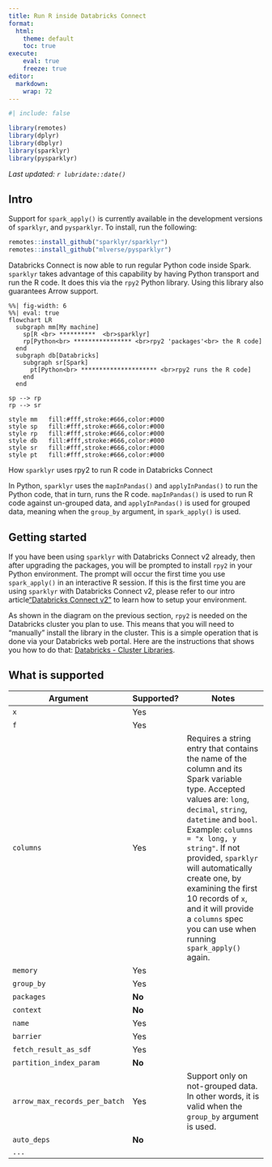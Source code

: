 ```yaml
---
title: Run R inside Databricks Connect
format:
  html:
    theme: default
    toc: true
execute:
    eval: true
    freeze: true
editor: 
  markdown: 
    wrap: 72
---
```


```r
#| include: false

library(remotes)
library(dplyr)
library(dbplyr)
library(sparklyr)
library(pysparklyr)
```

*Last updated: `r lubridate::date()`*

## Intro

Support for `spark_apply()` is currently available in the development
versions of `sparklyr`, and `pysparklyr`. To install, run the following:

``` r
remotes::install_github("sparklyr/sparklyr")
remotes::install_github("mlverse/pysparklyr")
```

Databricks Connect is now able to run regular Python code inside Spark.
`sparklyr` takes advantage of this capability by having Python transport
and run the R code. It does this via the `rpy2` Python library. Using
this library also guarantees Arrow support.

::: {#fig-connect}
```mermaid
%%| fig-width: 6
%%| eval: true
flowchart LR
  subgraph mm[My machine]
    sp[R <br> **********  <br>sparklyr]
    rp[Python<br> **************** <br>rpy2 'packages'<br> the R code]
  end
  subgraph db[Databricks]
    subgraph sr[Spark]
      pt[Python<br> ********************* <br>rpy2 runs the R code]
    end
  end

sp --> rp
rp --> sr

style mm   fill:#fff,stroke:#666,color:#000
style sp   fill:#fff,stroke:#666,color:#000
style rp   fill:#fff,stroke:#666,color:#000
style db   fill:#fff,stroke:#666,color:#000
style sr   fill:#fff,stroke:#666,color:#000
style pt   fill:#fff,stroke:#666,color:#000
```

How `sparklyr` uses rpy2 to run R code in Databricks Connect
:::

In Python, `sparklyr` uses the `mapInPandas()` and `applyInPandas()` to
run the Python code, that in turn, runs the R code. `mapInPandas()` is
used to run R code against un-grouped data, and `applyInPandas()` is
used for grouped data, meaning when the `group_by` argument, in
`spark_apply()` is used.

## Getting started

If you have been using `sparklyr` with Databricks Connect v2 already,
then after upgrading the packages, you will be prompted to install
`rpy2` in your Python environment. The prompt will occur the first time
you use `spark_apply()` in an interactive R session. If this is the
first time you are using `sparklyr` with Databricks Connect v2, please
refer to our intro article["Databricks Connect
v2"](/deployment/databricks-connect.qmd) to learn how to setup your
environment.

As shown in the diagram on the previous section, `rpy2` is needed on the
Databricks cluster you plan to use. This means that you will need to
"manually" install the library in the cluster. This is a simple
operation that is done via your Databricks web portal. Here are the
instructions that shows you how to do that: [Databricks - Cluster
Libraries](https://docs.databricks.com/en/libraries/cluster-libraries.html).

## What is supported

| Argument                      | Supported? | Notes                                                                                                                                                                                                                                                                                                                                                                                                 |
|------------------------|------------|------------------------------------|
| `x`                           | Yes        |                                                                                                                                                                                                                                                                                                                                                                                                       |
| `f`                           | Yes        |                                                                                                                                                                                                                                                                                                                                                                                                       |
| `columns`                     | Yes        | Requires a string entry that contains the name of the column and its Spark variable type. Accepted values are: `long`, `decimal`, `string`, `datetime` and `bool`. Example: `columns = "x long, y string"`. If not provided, `sparklyr` will automatically create one, by examining the first 10 records of `x`, and it will provide a `columns` spec you can use when running `spark_apply()` again. |
| `memory`                      | Yes        |                                                                                                                                                                                                                                                                                                                                                                                                       |
| `group_by`                    | Yes        |                                                                                                                                                                                                                                                                                                                                                                                                       |
| `packages`                    | **No**     |                                                                                                                                                                                                                                                                                                                                                                                                       |
| `context`                     | **No**     |                                                                                                                                                                                                                                                                                                                                                                                                       |
| `name`                        | Yes        |                                                                                                                                                                                                                                                                                                                                                                                                       |
| `barrier`                     | Yes        |                                                                                                                                                                                                                                                                                                                                                                                                       |
| `fetch_result_as_sdf`         | Yes        |                                                                                                                                                                                                                                                                                                                                                                                                       |
| `partition_index_param`       | **No**     |                                                                                                                                                                                                                                                                                                                                                                                                       |
| `arrow_max_records_per_batch` | Yes        | Support only on not-grouped data. In other words, it is valid when the `group_by` argument is used.                                                                                                                                                                                                                                                                                                   |
| `auto_deps`                   | **No**     |                                                                                                                                                                                                                                                                                                                                                                                                       |
| `...`                         |            |                                                                                                                                                                                                                                                                                                                                                                                                       |
